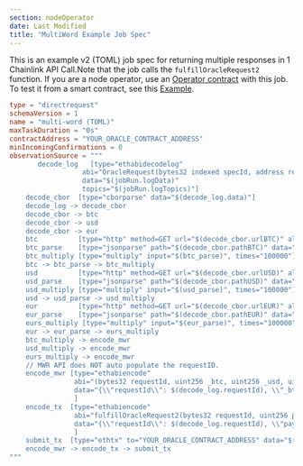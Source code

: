 ```yaml
---
section: nodeOperator
date: Last Modified
title: "MultiWord Example Job Spec"
---
```


This is an example v2 (TOML) job spec for returning multiple responses in 1 Chainlink API Call.Note that the job calls the `fulfillOracleRequest2` function. If you are a node operator, use an [Operator contract](https://github.com/smartcontractkit/chainlink/blob/develop/contracts/src/v0.8/operatorforwarder/dev/Operator.sol) with this job.
To test it from a smart contract, see this [Example](/any-api/get-request/examples/multi-variable-responses).

```toml
type = "directrequest"
schemaVersion = 1
name = "multi-word (TOML)"
maxTaskDuration = "0s"
contractAddress = "YOUR_ORACLE_CONTRACT_ADDRESS"
minIncomingConfirmations = 0
observationSource = """
       decode_log   [type="ethabidecodelog"
                  abi="OracleRequest(bytes32 indexed specId, address requester, bytes32 requestId, uint256 payment, address callbackAddr, bytes4 callbackFunctionId, uint256 cancelExpiration, uint256 dataVersion, bytes data)"
                  data="$(jobRun.logData)"
                  topics="$(jobRun.logTopics)"]
    decode_cbor  [type="cborparse" data="$(decode_log.data)"]
    decode_log -> decode_cbor
    decode_cbor -> btc
    decode_cbor -> usd
    decode_cbor -> eur
    btc          [type="http" method=GET url="$(decode_cbor.urlBTC)" allowunrestrictednetworkaccess="true"]
    btc_parse    [type="jsonparse" path="$(decode_cbor.pathBTC)" data="$(btc)"]
    btc_multiply [type="multiply" input="$(btc_parse)", times="100000"]
    btc -> btc_parse -> btc_multiply
    usd          [type="http" method=GET url="$(decode_cbor.urlUSD)" allowunrestrictednetworkaccess="true"]
    usd_parse    [type="jsonparse" path="$(decode_cbor.pathUSD)" data="$(usd)"]
    usd_multiply [type="multiply" input="$(usd_parse)", times="100000"]
    usd -> usd_parse -> usd_multiply
    eur          [type="http" method=GET url="$(decode_cbor.urlEUR)" allowunrestrictednetworkaccess="true"]
    eur_parse    [type="jsonparse" path="$(decode_cbor.pathEUR)" data="$(eur)"]
    eurs_multiply [type="multiply" input="$(eur_parse)", times="100000"]
    eur -> eur_parse -> eurs_multiply
    btc_multiply -> encode_mwr
    usd_multiply -> encode_mwr
    eurs_multiply -> encode_mwr
    // MWR API does NOT auto populate the requestID.
    encode_mwr [type="ethabiencode"
                abi="(bytes32 requestId, uint256 _btc, uint256 _usd, uint256 _eurs)"
                data="{\\"requestId\\": $(decode_log.requestId), \\"_btc\\": $(btc_multiply), \\"_usd\\": $(usd_multiply), \\"_eurs\\": $(eurs_multiply)}"
                ]
    encode_tx  [type="ethabiencode"
                abi="fulfillOracleRequest2(bytes32 requestId, uint256 payment, address callbackAddress, bytes4 callbackFunctionId, uint256 expiration, bytes calldata data)"
                data="{\\"requestId\\": $(decode_log.requestId), \\"payment\\":   $(decode_log.payment), \\"callbackAddress\\": $(decode_log.callbackAddr), \\"callbackFunctionId\\": $(decode_log.callbackFunctionId), \\"expiration\\": $(decode_log.cancelExpiration), \\"data\\": $(encode_mwr)}"
                ]
    submit_tx  [type="ethtx" to="YOUR_ORACLE_CONTRACT_ADDRESS" data="$(encode_tx)"]
    encode_mwr -> encode_tx -> submit_tx
"""
```

